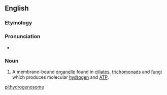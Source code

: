 ==English==


===Etymology===
{{confix|hydrogeno|some}}

===Pronunciation===

*{{IPA|haɪdɹoʊˈdʒɛnəsoʊm}}

===Noun===
{{en-noun}}

# {{context|cytology|lang=en}} A membrane-bound [[organelle]] found in [[ciliate]]s, [[trichomonad]]s and [[fungi]] which produces molecular [[hydrogen]] and [[ATP]].

[[pl:hydrogenosome]]